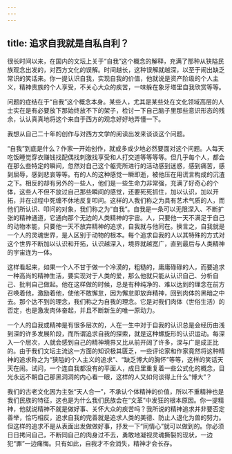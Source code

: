 ```yaml
---
---
---
```

title: 追求自我就是自私自利？
---




很长时间以来，在国内的文坛上关于“自我”这个概念的解释，充满了那种从狭隘民族观念出发的，对西方文化的误解。时间越长，这种误解就越深，以至于闹出缺乏常识的笑话来。你一提认识自我，实现自我的价值，他就说是资产阶级的个人主义，精神贵族的个人享受，不关心大众的疾苦，一味躲在象牙塔里自我欣赏等等。

问题的症结在于“自我”这个概念本身。某些人，尤其是某些处在文化领域高层的人士实在是有必要放下那始终放不下的架子，检讨一下自己脑子里那些意识形态的残余，认认真真地将这个来自于西方的观念好好地弄懂一下。

我想从自己二十年的创作与对西方文学的阅读出发来谈谈这个问题。

“自我”到底是什么？作家一开始创作，就或多或少地必然要面对这个问题。人每天吃饭睡觉穿衣赚钱找配偶找刺激找享受和人打交道等等等等。但几乎每个人，都会在那么些特定的瞬间，忽然对自己这个躯壳所进行的活动感到迷惑，感到痛苦，感到屈辱，感到悲哀等等。有的人的这种感觉一瞬即逝，被他压在用谎言构成的沉渣之下。相反的却有另外的一些人，他们是一些生命力非常强，充满了好奇心的个体，这些人不但不放过自己那些瞬间的感觉，还要死死抓住，加以认识，加以开拓，并在过程中死缠不休地反复叩问。这样的人我们称之为具有艺术气质的人，而他们所认识、叩问的对象，我们称之为“自我”。自我是一条可以无限深入、不断扩张的精神通道，它通向那个无边的人类精神的宇宙。人，只要他一天不满足于自己的动物本能，只要他一天不放弃精神的追求，自我就与他同在。换言之，自我就是一个人的灵魂世界，是人区别于动物的根本。每个追求自我的人以其特殊的方式对这个世界不断加以认识和开拓，认识越深入，境界就越宽广，直到最后与人类精神的宇宙连为一体。

这样看起来，如果一个人不甘于做一个冷漠的，粗糙的，庸庸碌碌的人，而要追求一种高尚的精神生活，要实现对于人类的爱，那么他就只能从认识自己、分析自己、批判自己做起。他在这样做的时候，总是有种纯净的、难以达到的理念在前方召唤着他，激励着他，使他不敢懈怠，因为懈怠即放弃精神，回到肉体的黑暗之中去。那个达不到的理念，我们称之为自我的理念。它是对我们肉体（世俗生活）的否定，也是激发肉体奋起，并且不断新生的唯一原动力。

一个人的自我或精神是有很多层次的，人在一生中对于自我的认识总是会经历由浅到深的许多发展阶段，而所谓追求自我的探索，就是这种螺旋形的认识运动。每深入一个层次，人就会感到自己的精神境界又比从前开阔了许多，深与广是成正比的。由于我们文坛主流这一方面的知识极其匮乏，一些评论家和作家竟然将这种精神的追求称之为“狭隘的个人主义的追求”、“缺乏博大的胸怀”等等，这样的笑话天天在闹。试问，一个连自我都没有的平面人，成日里重复着一些公式化的概念，目光永远不朝自己那黑洞洞的内心看一眼，这样的人又如何谈得上什么“博大”？

我们的古老文化因为主张“天人合一”，不承认个体精神的价值，所以不重精神也是我们民族的特征，这也是为什么我们民族会在“文革”中发狂的根本原因。你一提精神，他就说精神不就是做好事、关怀大众的疾苦吗？我所说的精神追求并非要否定善举，恰巧相反，追求自我的完善就是追求人类的美德、防止人退化为兽的努力。但这样的追求不是从表面出发做做好事，抒发一下“同情心”就可以做到的。你必须日日拷问自己，不断同自己的肉身过不去，勇敢地凝视灵魂撕裂的现状，一边犯“罪”一边痛悔。只有如此，自我才不会消失，精神才会长存。